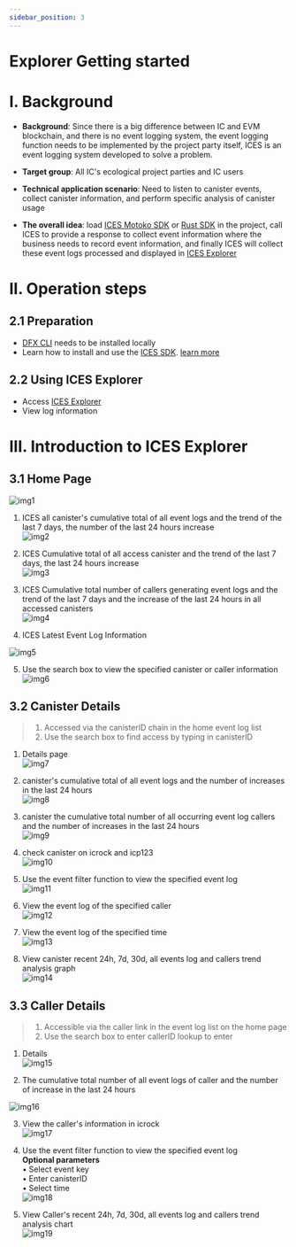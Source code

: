 ```yaml
---
sidebar_position: 3
---
```


# Explorer Getting started

# I. Background

* **Background**: Since there is a big difference between IC and EVM blockchain, and there is no event logging system, the event logging function needs to be implemented by the project party itself, ICES is an event logging system developed to solve a problem. 

* **Target group**: All IC's ecological project parties and IC users 
* **Technical application scenario**: Need to listen to canister events, collect canister information, and perform specific analysis of canister usage 
* **The overall idea**: load [ICES Motoko SDK](https://doc.ices.one/guide/tutorial-motoko) or [Rust SDK](https://doc.ices.one/guide/tutorial-rust) in the project, call ICES to provide a response to collect event information where the business needs to record event information, and finally ICES will collect these event logs processed and displayed in [ICES Explorer](https://explorer.ices.one/) 

# II. Operation steps

## 2.1 Preparation 
* [DFX CLI](https://smartcontracts.org/docs/quickstart/local-quickstart.html) needs to be installed locally 
* Learn how to install and use the [ICES SDK](https://github.com/icpfans-xyz/ices-motoko-library). [learn more](https://doc.ices.one/)
 
## 2.2 Using ICES Explorer 
* Access [ICES Explorer](https://explorer.ices.one/) 
* View log information 

# III. Introduction to ICES Explorer

## 3.1 Home Page  
![img1]  

  1. ICES all canister's cumulative total of all event logs and the trend of the last 7 days, the number of the last 24 hours increase  
![img2]  

2. ICES Cumulative total of all access canister and the trend of the last 7 days, the last 24 hours increase  
![img3]  

3. ICES Cumulative total number of callers generating event logs and the trend of the last 7 days and the increase of the last 24 hours in all accessed canisters  
![img4]  

4. ICES Latest Event Log Information  

![img5]  

5. Use the search box to view the specified canister or caller information 
![img6]

## 3.2 Canister Details
> 1. Accessed via the canisterID chain in the home event log list 
> 2. Use the search box to find access by typing in canisterID

1. Details page  
![img7]  

2. canister's cumulative total of all event logs and the number of increases in the last 24 hours  
![img8]  

3. canister the cumulative total number of all occurring event log callers and the number of increases in the last 24 hours  
![img9]  

4. check canister on icrock and icp123  
![img10]  

5. Use the event filter function to view the specified event log  
![img11]  

6. View the event log of the specified caller  
![img12]  

7. View the event log of the specified time  
![img13]  

8. View canister recent 24h, 7d, 30d, all events log and callers trend analysis graph  
![img14]  

[img1]:/img/pic1.jpg
[img2]:/img/pic2.jpg
[img3]:/img/pic3.jpg
[img4]:/img/pic4.jpg
[img5]:/img/pic5.jpg
[img6]:/img/pic6.jpg
[img7]:/img/pic7.jpg
[img8]:/img/pic8.jpg
[img9]:/img/pic9.jpg
[img10]:/img/pic10.jpg
[img11]:/img/pic11.jpg
[img12]:/img/pic12.jpg
[img13]:/img/pic13.jpg
[img14]:/img/pic14.jpg


## 3.3 Caller Details

> 1. Accessible via the caller link in the event log list on the home page
> 2. Use the search box to enter callerID lookup to enter

1. Details  
![img15]  


2. The cumulative total number of all event logs of caller and the number of increase in the last 24 hours  

![img16]  

3. View the caller's information in icrock  
![img17]  


4. Use the event filter function to view the specified event log  
**Optional parameters**  
• Select event key  
• Enter canisterID  
• Select time  
![img18]


1. View Caller's recent 24h, 7d, 30d, all events log and callers trend analysis chart  
![img19]  

[img15]:/img/pic15.jpg
[img16]:/img/pic16.jpg
[img17]:/img/pic17.jpg
[img18]:/img/pic18.jpg
[img19]:/img/pic19.jpg
